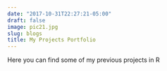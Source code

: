 ```yaml
---
date: "2017-10-31T22:27:21-05:00"
draft: false
image: pic21.jpg
slug: blogs
title: My Projects Portfolio 
---
```


Here you can find some of my previous projects in R